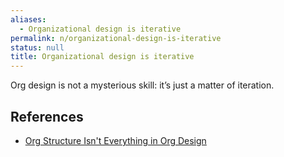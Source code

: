 ```yaml
---
aliases:
  - Organizational design is iterative
permalink: n/organizational-design-is-iterative
status: null
title: Organizational design is iterative
---
```

Org design is not a mysterious skill: it’s just a matter of iteration.

## References

- [Org Structure Isn't Everything in Org Design](https://commoncog.com/blog/org-structure-isnt-everything-org-design/)

